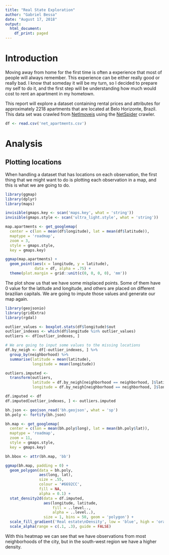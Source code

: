 ```yaml
---
title: "Real State Exploration"
author: "Gabriel Bessa"
date: "August 17, 2018"
output:
  html_document:
    df_print: paged
---
```


# Introduction

Moving away from home for the first time is often a experience that most of people will always remember. This experience can be either really good or really bad. I know that someday it will be my turn, so I decided to prepare my self to do it, and the first step will be understanding how much would cost to rent an apartment in my hometown.

This report will explore a dataset containing rental prices and attributes for approximately 2218 apartments that are located at Belo Horizonte, Brazil. This data set was crawled from [NetImoveis](https://www.netimoveis.com/) using the [NetSpider](https://github.com/gabrielvcbessa/real-state-crawlers/blob/master/net_spider.py) crawler.

```r
df <- read.csv('net_apartments.csv')
```

# Analysis
## Plotting locations

When handling a dataset that has locations on each observation, the first thing that we might want to do is plotting each observation in a map, and this is what we are going to do.

```r
library(ggmap)
library(dplyr)
library(maps)

invisible(gmaps.key <- scan('maps.key', what = 'string'))
invisible(gmaps.style <- scan('ultra_light.style', what = 'string'))

map.apartments <- get_googlemap(
  center = c(lon = mean(df$longitude), lat = mean(df$latitude)),
  maptype = 'roadmap',
  zoom = 3,
  style = gmaps.style,
  key = gmaps.key)

ggmap(map.apartments) +
  geom_point(aes(x = longitude, y = latitude), 
             data = df, alpha = .75) +
  theme(plot.margin = grid::unit(c(0, 0, 0, 0), 'mm')) 

```

The plot show us that we have some misplaced points. Some of them have 0 value for the latitude and longitude, and others are placed on different brazilian capitals. We are going to impute those values and generate our map again.

```r
library(geojsonio)
library(gridExtra)
library(rgdal)

outlier_values <- boxplot.stats(df$longitude)$out
outlier_indexes <- which(df$longitude %in% outlier_values)
outliers <- df[outlier_indexes, ]

# We are going to input some values to the missing locations
df.by_neigh <- df[-outlier_indexes, ] %>% 
  group_by(neighborhood) %>% 
  summarise(latitude = mean(latitude),
            longitude = mean(longitude))

outliers.imputed <- 
  transform(outliers,
            latitude = df.by_neigh[neighborhood == neighborhood, ]$latitude,
            longitude = df.by_neigh[neighborhood == neighborhood, ]$longitude)

df.imputed <- df
df.imputed[outlier_indexes, ] <- outliers.imputed

bh.json <- geojson_read('bh.geojson', what = 'sp')
bh.poly <- fortify(bh.json)

bh.map <- get_googlemap(
  center = c(lon = mean(bh.poly$long), lat = mean(bh.poly$lat)),
  maptype = 'roadmap',
  zoom = 11,
  style = gmaps.style,
  key = gmaps.key)

bh.bbox <- attr(bh.map, 'bb')

ggmap(bh.map, padding = 0) +
  geom_polygon(data = bh.poly, 
               aes(long, lat),
               size = .55,
               colour = '#6692CC',
               fill = NA,
               alpha = 0.1) +
  stat_density2d(data = df.imputed, 
                 aes(longitude, latitude, 
                     fill = ..level.., 
                     alpha = ..level..), 
                 size = 1, bins = 50, geom = 'polygon') +
  scale_fill_gradient('Real estate\nDensity', low = 'blue', high = 'orange') +
  scale_alpha(range = c(.1, .3), guide = FALSE)
```

With this heatmap we can see that we have observations from most neighborhoods of the city, but in the south-west region we have a higher density. 